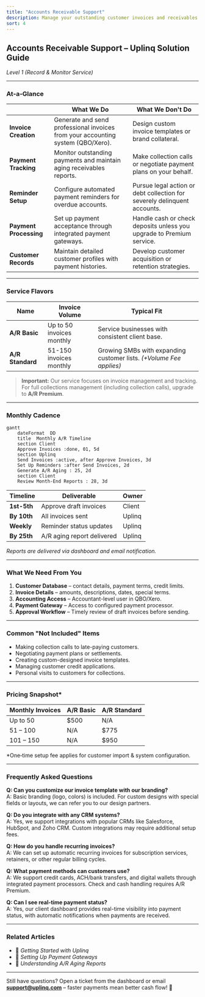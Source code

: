 ```yaml
---
title: "Accounts Receivable Support"
description: Manage your outstanding customer invoices and receivables with Uplinq's A/R support tools
sort: 4
---
```


## Accounts Receivable Support – Uplinq Solution Guide  
*Level 1 (Record & Monitor Service)*

---

### At‑a‑Glance  
| | **What We Do** | **What We Don't Do** |
|---|---|---|
| **Invoice Creation** | Generate and send professional invoices from your accounting system (QBO/Xero). | Design custom invoice templates or brand collateral. |
| **Payment Tracking** | Monitor outstanding payments and maintain aging receivables reports. | Make collection calls or negotiate payment plans on your behalf. |
| **Reminder Setup** | Configure automated payment reminders for overdue accounts. | Pursue legal action or debt collection for severely delinquent accounts. |
| **Payment Processing** | Set up payment acceptance through integrated payment gateways. | Handle cash or check deposits unless you upgrade to Premium service. |
| **Customer Records** | Maintain detailed customer profiles with payment histories. | Develop customer acquisition or retention strategies. |

---

### Service Flavors  
| **Name** | **Invoice Volume** | **Typical Fit** |
|----------|-------------------|-----------------|
| **A/R Basic** | Up to 50 invoices monthly | Service businesses with consistent client base. |
| **A/R Standard** | 51-150 invoices monthly | Growing SMBs with expanding customer lists. *(+Volume Fee applies)* |

> **Important:** Our service focuses on invoice management and tracking. For full collections management (including collection calls), upgrade to **A/R Premium**.

---

### Monthly Cadence  

```mermaid
gantt
    dateFormat  DD
    title  Monthly A/R Timeline
    section Client
    Approve Invoices :done, 01, 5d
    section Uplinq
    Send Invoices :active, after Approve Invoices, 3d
    Set Up Reminders :after Send Invoices, 2d
    Generate A/R Aging : 25, 2d
    section Client
    Review Month-End Reports : 28, 3d
```

| Timeline | Deliverable | Owner |
|---------|-------------|-------|
| **1st-5th** | Approve draft invoices | Client |
| **By 10th** | All invoices sent | Uplinq |
| **Weekly** | Reminder status updates | Uplinq |
| **By 25th** | A/R aging report delivered | Uplinq |

*Reports are delivered via dashboard and email notification.*

---

### What We Need From You  
1. **Customer Database** – contact details, payment terms, credit limits.  
2. **Invoice Details** – amounts, descriptions, dates, special terms.  
3. **Accounting Access** – Accountant-level user in QBO/Xero.  
4. **Payment Gateway** – Access to configured payment processor.  
5. **Approval Workflow** – Timely review of draft invoices before sending.

---

### Common "Not Included" Items  
- Making collection calls to late-paying customers.  
- Negotiating payment plans or settlements.  
- Creating custom-designed invoice templates.  
- Managing customer credit applications.  
- Personal visits to customers for collections.  

---

### Pricing Snapshot*  
| Monthly Invoices | **A/R Basic** | **A/R Standard** |
|-----------------|--------------|-----------------|
| Up to 50 | $500 | N/A |
| 51 – 100 | N/A | $775 |
| 101 – 150 | N/A | $950 |

\*One‑time setup fee applies for customer import & system configuration.

---

### Frequently Asked Questions  

**Q: Can you customize our invoice template with our branding?**  
 A: Basic branding (logo, colors) is included. For custom designs with special fields or layouts, we can refer you to our design partners.

**Q: Do you integrate with any CRM systems?**  
 A: Yes, we support integrations with popular CRMs like Salesforce, HubSpot, and Zoho CRM. Custom integrations may require additional setup fees.

**Q: How do you handle recurring invoices?**  
 A: We can set up automatic recurring invoices for subscription services, retainers, or other regular billing cycles.

**Q: What payment methods can customers use?**  
 A: We support credit cards, ACH/bank transfers, and digital wallets through integrated payment processors. Check and cash handling requires A/R Premium.

**Q: Can I see real-time payment status?**  
 A: Yes, our client dashboard provides real-time visibility into payment status, with automatic notifications when payments are received.

---

### Related Articles  
- 🔗 *Getting Started with Uplinq*  
- 🔗 *Setting Up Payment Gateways*  
- 🔗 *Understanding A/R Aging Reports*  

---

Still have questions? Open a ticket from the dashboard or email **support@uplinq.com** – faster payments mean better cash flow! 💸